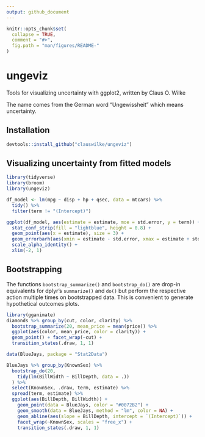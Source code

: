 ```yaml
---
output: github_document
---
```


<!-- README.md is generated from README.Rmd. Please edit that file -->

```r
knitr::opts_chunk$set(
  collapse = TRUE,
  comment = "#>",
  fig.path = "man/figures/README-"
)
```

# ungeviz

Tools for visualizing uncertainty with ggplot2, written by Claus O. Wilke

The name comes from the German word "Ungewissheit" which means uncertainty.

## Installation

```r
devtools::install_github("clauswilke/ungeviz")
```

## Visualizing uncertainty from fitted models

```r
library(tidyverse)
library(broom)
library(ungeviz)

df_model <- lm(mpg ~ disp + hp + qsec, data = mtcars) %>%
  tidy() %>%
  filter(term != "(Intercept)")

ggplot(df_model, aes(estimate = estimate, moe = std.error, y = term)) +
  stat_conf_strip(fill = "lightblue", height = 0.8) +
  geom_point(aes(x = estimate), size = 3) +
  geom_errorbarh(aes(xmin = estimate - std.error, xmax = estimate + std.error), height = 0.5) +
  scale_alpha_identity() +
  xlim(-2, 1)
```



## Bootstrapping


The functions `bootstrap_summarize()` and `bootstrap_do()` are drop-in equivalents for dplyr's `summarize()` and `do()` but perform the respective action multiple times on bootstrapped data. This is convenient to generate hypothetical outcomes plots.

```r
library(gganimate)
diamonds %>% group_by(cut, color, clarity) %>%
  bootstrap_summarize(20, mean_price = mean(price)) %>%
  ggplot(aes(color, mean_price, color = clarity)) +
  geom_point() + facet_wrap(~cut) +
  transition_states(.draw, 1, 1)
```

```r
data(BlueJays, package = "Stat2Data")

BlueJays %>% group_by(KnownSex) %>%
  bootstrap_do(20,
    tidy(lm(BillWidth ~ BillDepth, data = .))
  ) %>%
  select(KnownSex, .draw, term, estimate) %>%
  spread(term, estimate) %>%
  ggplot(aes(BillDepth, BillWidth)) +
    geom_point(data = BlueJays, color = "#0072B2") +
    geom_smooth(data = BlueJays, method = "lm", color = NA) +
    geom_abline(aes(slope = BillDepth, intercept = `(Intercept)`)) +
    facet_wrap(~KnownSex, scales = "free_x") +
    transition_states(.draw, 1, 1)
```
